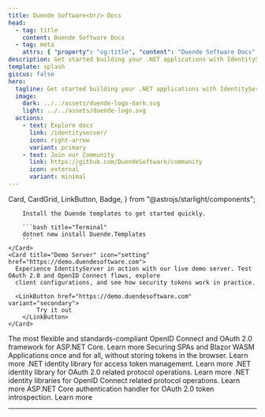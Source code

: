 ```yaml
---
title: Duende Software<br/> Docs
head:
  - tag: title
    content: Duende Software Docs
  - tag: meta
    attrs: { "property": "og:title", "content": "Duende Software Docs" }
description: Get started building your .NET applications with IdentityServer, Backend-for-Frontend (BFF) and our open-source tools.
template: splash
giscus: false
hero:
  tagline: Get started building your .NET applications with IdentityServer, Backend-for-Frontend (BFF) and our open-source tools.
  image:
    dark: ../../assets/duende-logo-dark.svg
    light: ../../assets/duende-logo.svg
  actions:
    - text: Explore docs
      link: /identityserver/
      icon: right-arrow
      variant: primary
    - text: Join our Community
      link: https://github.com/DuendeSoftware/community
      icon: external
      variant: minimal
---
```


  Card,
  CardGrid,
  LinkButton,
  Badge,
} from "@astrojs/starlight/components";

<CardGrid>
    <Card title="Install templates" icon="rocket">

        Install the Duende templates to get started quickly.

        ```bash title="Terminal"
        dotnet new install Duende.Templates
        ```
    </Card>
    <Card title="Demo Server" icon="setting" href="https://demo.duendesoftware.com">
      Experience IdentityServer in action with our live demo server. Test OAuth 2.0 and OpenID Connect flows, explore
      client configurations, and see how security tokens work in practice.

      <LinkButton href="https://demo.duendesoftware.com" variant="secondary">
            Try it out
        </LinkButton>
    </Card>

</CardGrid>

<CardGrid>
  <Card title="IdentityServer" icon="open-book">
    The most flexible and standards-compliant OpenID Connect and OAuth 2.0
    framework for ASP.NET Core.
    <LinkButton href="/identityserver/" variant="secondary">
      Learn more
    </LinkButton>
  </Card>
  <Card title="Backend-for-Frontend (BFF)" icon="seti:c-sharp">
    Securing SPAs and Blazor WASM Applications once and for all, without storing
    tokens in the browser.
    <LinkButton href="/bff/" variant="secondary">
      Learn more
    </LinkButton>
  </Card>
  <Card title="Access Token Management" icon="github">
    <Badge text={"OSS"} /> .NET identity library for access token management.
    <LinkButton href="/accesstokenmanagement/" variant="secondary">
      Learn more
    </LinkButton>
  </Card>
  <Card title="Identity Model" icon="github">
    <Badge text={"OSS"} /> .NET identity library for OAuth 2.0 related protocol
    operations.
    <LinkButton href="/identitymodel/" variant="secondary">
      Learn more
    </LinkButton>
  </Card>
  <Card title="OIDC Client" icon="github">
    <Badge text={"OSS"} /> .NET identity libraries for OpenID Connect related
    protocol operations.
    <LinkButton href="/identitymodel-oidcclient/" variant="secondary">
      Learn more
    </LinkButton>
  </Card>
  <Card title="Introspection for ASP.NET Core" icon="github">
    <Badge text={"OSS"} /> ASP.NET Core authentication handler for OAuth 2.0 token introspection.
    <LinkButton href="/introspection-auth-handler/" variant="secondary">
      Learn more
    </LinkButton>
  </Card>
</CardGrid>

<hr />

<Newsletter />
